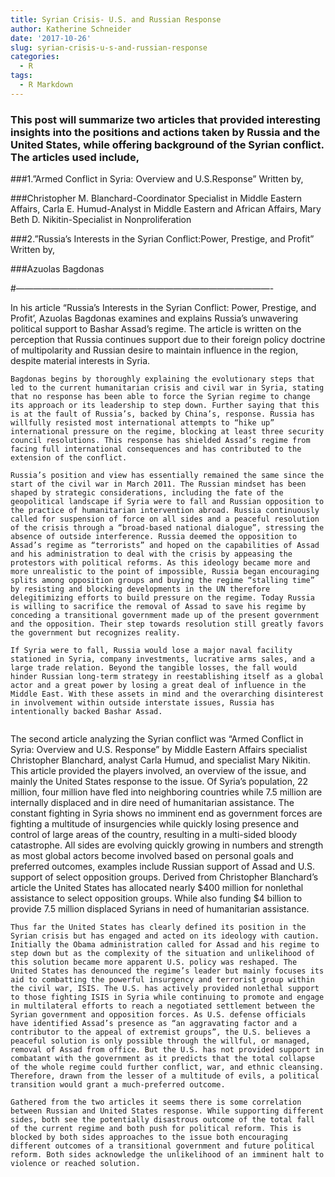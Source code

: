 ```yaml
---
title: Syrian Crisis- U.S. and Russian Response
author: Katherine Schneider
date: '2017-10-26'
slug: syrian-crisis-u-s-and-russian-response
categories:
  - R
tags:
  - R Markdown
---
```

###  This post will summarize two articles that provided interesting insights into the positions and actions taken by Russia and the United States, while offering background of the Syrian conflict. The articles used include, 

###1."Armed Conflict in Syria: Overview and U.S.Response"
  Written by, 
  
###Christopher M. Blanchard-Coordinator Specialist in Middle Eastern Affairs, Carla E. Humud-Analyst in Middle Eastern and African Affairs, Mary Beth D. Nikitin-Specialist in Nonproliferation 

###2."Russia’s Interests in the Syrian Conflict:Power, Prestige, and Profit"
  Written by,
  
###Azuolas Bagdonas

#----------------------------------------------------------------------------------------

  In his article “Russia’s Interests in the Syrian Conflict: Power, Prestige, and Profit’, Azuolas Bagdonas examines and explains Russia’s unwavering political support to Bashar Assad’s regime. The article is written on the perception that Russia continues support due to their foreign policy doctrine of multipolarity and Russian desire to maintain influence in the region, despite material interests in Syria. 
  
	Bagdonas begins by thoroughly explaining the evolutionary steps that led to the current humanitarian crisis and civil war in Syria, stating that no response has been able to force the Syrian regime to change its approach or its leadership to step down. Further saying that this is at the fault of Russia’s, backed by China’s, response. Russia has willfully resisted most international attempts to “hike up” international pressure on the regime, blocking at least three security council resolutions. This response has shielded Assad’s regime from facing full international consequences and has contributed to the extension of the conflict.
	     
	Russia’s position and view has essentially remained the same since the start of the civil war in March 2011. The Russian mindset has been shaped by strategic considerations, including the fate of the geopolitical landscape if Syria were to fall and Russian opposition to the practice of humanitarian intervention abroad. Russia continuously called for suspension of force on all sides and a peaceful resolution of the crisis through a “broad-based national dialogue”, stressing the absence of outside interference. Russia deemed the opposition to Assad’s regime as “terrorists” and hoped on the capabilities of Assad and his administration to deal with the crisis by appeasing the protestors with political reforms. As this ideology became more and more unrealistic to the point of impossible, Russia began encouraging splits among opposition groups and buying the regime “stalling time” by resisting and blocking developments in the UN therefore delegitimizing efforts to build pressure on the regime. Today Russia is willing to sacrifice the removal of Assad to save his regime by conceding a transitional government made up of the present government and the opposition. Their step towards resolution still greatly favors the government but recognizes reality. 
	     
	If Syria were to fall, Russia would lose a major naval facility stationed in Syria, company investments, lucrative arms sales, and a large trade relation. Beyond the tangible losses, the fall would hinder Russian long-term strategy in reestablishing itself as a global actor and a great power by losing a great deal of influence in the Middle East. With these assets in mind and the overarching disinterest in involvement within outside interstate issues, Russia has intentionally backed Bashar Assad.
	     
  The second article analyzing the Syrian conflict was “Armed Conflict in Syria: Overview and U.S. Response” by Middle Eastern Affairs specialist Christopher Blanchard, analyst Carla Humud, and specialist Mary Nikitin. This article provided the players involved, an overview of the issue, and mainly the United States response to the issue. Of Syria’s population, 22 million, four million have fled into neighboring countries while 7.5 million are internally displaced and in dire need of humanitarian assistance. The constant fighting in Syria shows no imminent end as government forces are fighting a multitude of insurgencies while quickly losing presence and control of large areas of the country, resulting in a multi-sided bloody catastrophe. All sides are evolving quickly growing in numbers and strength as most global actors become involved based on personal goals and preferred outcomes, examples include Russian support of Assad and U.S. support of select opposition groups. Derived from Christopher Blanchard’s article the United States has allocated nearly $400 million for nonlethal assistance to select opposition groups. While also funding $4 billion to provide 7.5 million displaced Syrians in need of humanitarian assistance.
  
	Thus far the United States has clearly defined its position in the Syrian crisis but has engaged and acted on its ideology with caution. Initially the Obama administration called for Assad and his regime to step down but as the complexity of the situation and unlikelihood of this solution became more apparent U.S. policy was reshaped. The United States has denounced the regime’s leader but mainly focuses its aid to combatting the powerful insurgency and terrorist group within the civil war, ISIS. The U.S. has actively provided nonlethal support to those fighting ISIS in Syria while continuing to promote and engage in multilateral efforts to reach a negotiated settlement between the Syrian government and opposition forces. As U.S. defense officials have identified Assad’s presence as “an aggravating factor and a contributor to the appeal of extremist groups”, the U.S. believes a peaceful solution is only possible through the willful, or managed, removal of Assad from office. But the U.S. has not provided support in combatant with the government as it predicts that the total collapse of the whole regime could further conflict, war, and ethnic cleansing. Therefore, drawn from the lesser of a multitude of evils, a political transition would grant a much-preferred outcome. 
	     
	Gathered from the two articles it seems there is some correlation between Russian and United States response. While supporting different sides, both see the potentially disastrous outcome of the total fall of the current regime and both push for political reform. This is blocked by both sides approaches to the issue both encouraging different outcomes of a transitional government and future political reform. Both sides acknowledge the unlikelihood of an imminent halt to violence or reached solution. 


